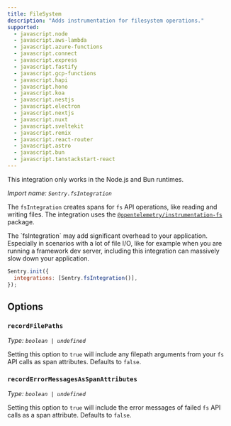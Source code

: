 ```yaml
---
title: FileSystem
description: "Adds instrumentation for filesystem operations."
supported:
  - javascript.node
  - javascript.aws-lambda
  - javascript.azure-functions
  - javascript.connect
  - javascript.express
  - javascript.fastify
  - javascript.gcp-functions
  - javascript.hapi
  - javascript.hono
  - javascript.koa
  - javascript.nestjs
  - javascript.electron
  - javascript.nextjs
  - javascript.nuxt
  - javascript.sveltekit
  - javascript.remix
  - javascript.react-router
  - javascript.astro
  - javascript.bun
  - javascript.tanstackstart-react
---
```


<Alert>

This integration only works in the Node.js and Bun runtimes.

</Alert>

_Import name: `Sentry.fsIntegration`_

The `fsIntegration` creates spans for `fs` API operations, like reading and writing files. The integration uses the [`@opentelemetry/instrumentation-fs`](https://www.npmjs.com/package/@opentelemetry/instrumentation-fs) package.

<Alert level="warning" title="Potential Performance Overhead">
  The `fsIntegration` may add significant overhead to your application.
  Especially in scenarios with a lot of file I/O, like for example when you are
  running a framework dev server, including this integration can massively slow
  down your application.
</Alert>

```JavaScript
Sentry.init({
  integrations: [Sentry.fsIntegration()],
});
```

## Options

### `recordFilePaths`

_Type: `boolean | undefined`_

Setting this option to `true` will include any filepath arguments from your `fs` API calls as span attributes.
Defaults to `false`.

### `recordErrorMessagesAsSpanAttributes`

_Type: `boolean | undefined`_

Setting this option to `true` will include the error messages of failed `fs` API calls as a span attribute.
Defaults to `false`.
